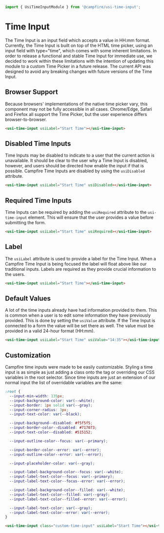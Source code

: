 ```ts
import { UsiTimeInputModule } from '@campfire/usi-time-input';
```

# Time Input
The Time Input is an input field which accepts a value in HH:mm format. Currently, the Time Input is built on top of the HTML time picker, using an input field
with type="time", which comes with some inherent limitations. In order to release a functional and stable Time Input for immediate use, we decided to work
within these limitations with the intention of updating this module to a custom Time Picker in a future release. The current API was designed to avoid any
breaking changes with future versions of the Time Input.

## Browser Support
Because browsers' implementations of the native time picker vary, this component may not be fully accessible in all cases. Chrome/Edge, Safari and Firefox all
support the Time Picker, but the user experience differs browser-to-browser.

```html
<usi-time-input usiLabel="Start Time"></usi-time-input>
```

## Disabled Time Inputs
Time Inputs may be disabled to indicate to a user that the current action is unavailable. It should be clear to the user why a Time Input is disabled, however,
and users should be directed how enable the input if that is possible. Campfire Time Inputs are disabled by using the `usiDisabled` attribute.

```html
<usi-time-input usiLabel="Start Time" usiDisabled></usi-time-input>
```

## Required Time Inputs
Time Inputs can be required by adding the `usiRequired` attribute to the `usi-time-input` element. This will ensure that the user provides a value before
submitting the form.

```html
<usi-time-input usiLabel="Start Time" usiRequired></usi-time-input>
```

## Label
The `usiLabel` attribute is used to provide a label for the Time Input. When a Campfire Time Input is being focused the label will float
above like our traditional inputs. Labels are required as they provide crucial information to the users.

```html
<usi-time-input usiLabel="Start Time"></usi-time-input>
```

## Default Values
A lot of the time inputs already have had information provided to them. This is common when a user is to edit some information they have previously provided.
This is done by setting the `usiValue` attribute. If the Time Input is connected to a form the value will be set there as well. The value must be provided in a
valid 24-hour format (HH:mm).

```html
<usi-time-input usiLabel="Start Time" usiValue="14:35"></usi-time-input>
```

## Customization
Campfire time inputs were made to be easily customizable. Styling a time input is as simple as just adding a class onto the tag or overriding our CSS variables
in the root selector. Since time inputs are just an extension of our normal input the list of overridable variables are the same:

```css
:root {
  --input-min-width: 135px;
  --input-background-color: var(--white);
  --input-border: 1px solid var(--gray);
  --input-corner-radius: 3px;
  --input-text-color: var(--black);

  --input-background--disabled: #f5f5f5;
  --input-border-color--disabled: #717073;
  --input-text-color--disabled: #515152;

  --input-outline-color--focus: var(--primary);

  --input-border-color--error: var(--error);
  --input-outline-color--error: var(--error);

  --input-placeholder-color: var(--gray);

  --input-label-background-color--focus: var(--white);
  --input-label-text-color--focus: var(--primary);
  --input-label-text-color--focus--error: var(--error);

  --input-label-background-color--filled: var(--white);
  --input-label-text-color--filled: var(--gray);
  --input-label-text-color--filled--error: var(--error);

  --input-label-text-color: var(--gray);
  --input-label-text-color--error: var(--error);
}
```

```html
<usi-time-input class="custom-time-input" usiLabel="Start Time"></usi-time-input>
```
